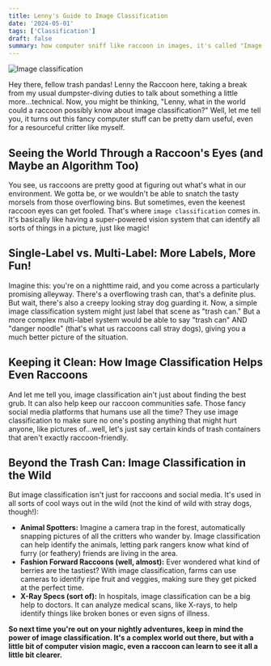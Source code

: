```yaml
---
title: Lenny's Guide to Image Classification
date: '2024-05-01'
tags: ['Classification']
draft: false
summary: how computer sniff like raccoon in images, it's called "Image Classification"
---
```


![Image classification](/static/images/V0-hero.png)

Hey there, fellow trash pandas! Lenny the Raccoon here, taking a break from my usual dumpster-diving duties to talk about something a little more...technical. Now, you might be thinking, "Lenny, what in the world could a raccoon possibly know about image classification?" Well, let me tell you, it turns out this fancy computer stuff can be pretty darn useful, even for a resourceful critter like myself.

## Seeing the World Through a Raccoon's Eyes (and Maybe an Algorithm Too)

You see, us raccoons are pretty good at figuring out what's what in our environment. We gotta be, or we wouldn't be able to snatch the tasty morsels from those overflowing bins. But sometimes, even the keenest raccoon eyes can get fooled. That's where `image classification` comes in. It's basically like having a super-powered vision system that can identify all sorts of things in a picture, just like magic!

## Single-Label vs. Multi-Label: More Labels, More Fun!

Imagine this: you're on a nighttime raid, and you come across a particularly promising alleyway. There's a overflowing trash can, that's a definite plus. But wait, there's also a creepy looking stray dog guarding it. Now, a simple image classification system might just label that scene as "trash can." But a more complex multi-label system would be able to say "trash can" AND "danger noodle" (that's what us raccoons call stray dogs), giving you a much better picture of the situation.

## Keeping it Clean: How Image Classification Helps Even Raccoons

And let me tell you, image classification ain't just about finding the best grub. It can also help keep our raccoon communities safe. Those fancy social media platforms that humans use all the time? They use image classification to make sure no one's posting anything that might hurt anyone, like pictures of...well, let's just say certain kinds of trash containers that aren't exactly raccoon-friendly.

## Beyond the Trash Can: Image Classification in the Wild

But image classification isn't just for raccoons and social media. It's used in all sorts of cool ways out in the wild (not the kind of wild with stray dogs, though!):

- **Animal Spotters:** Imagine a camera trap in the forest, automatically snapping pictures of all the critters who wander by. Image classification can help identify the animals, letting park rangers know what kind of furry (or feathery) friends are living in the area.
- **Fashion Forward Raccoons (well, almost):** Ever wondered what kind of berries are the tastiest? With image classification, farms can use cameras to identify ripe fruit and veggies, making sure they get picked at the perfect time.
- **X-Ray Specs (sort of):** In hospitals, image classification can be a big help to doctors. It can analyze medical scans, like X-rays, to help identify things like broken bones or even signs of illness.

**So next time you're out on your nightly adventures, keep in mind the power of image classification. It's a complex world out there, but with a little bit of computer vision magic, even a raccoon can learn to see it all a little bit clearer.**
